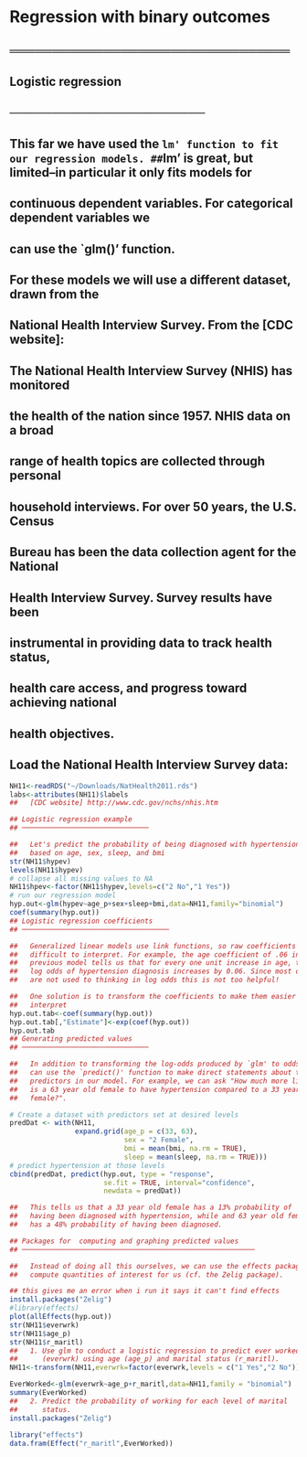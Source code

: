 # Regression with binary outcomes
## ═════════════════════════════════

## Logistic regression
## ───────────────────────

##   This far we have used the `lm' function to fit our regression models.
##   `lm' is great, but limited–in particular it only fits models for
##   continuous dependent variables. For categorical dependent variables we
##   can use the `glm()' function.

##   For these models we will use a different dataset, drawn from the
##   National Health Interview Survey. From the [CDC website]:

##         The National Health Interview Survey (NHIS) has monitored
##         the health of the nation since 1957. NHIS data on a broad
##         range of health topics are collected through personal
##         household interviews. For over 50 years, the U.S. Census
##         Bureau has been the data collection agent for the National
##         Health Interview Survey. Survey results have been
##         instrumental in providing data to track health status,
##         health care access, and progress toward achieving national
##         health objectives.

##   Load the National Health Interview Survey data:
```r
NH11<-readRDS("~/Downloads/NatHealth2011.rds")
labs<-attributes(NH11)$labels
##   [CDC website] http://www.cdc.gov/nchs/nhis.htm

## Logistic regression example
## ───────────────────────────────

##   Let's predict the probability of being diagnosed with hypertension
##   based on age, sex, sleep, and bmi
str(NH11$hypev)
levels(NH11$hypev)
# collapse all missing values to NA
NH11$hpev<-factor(NH11$hypev,levels=c("2 No","1 Yes"))
# run our regression model
hyp.out<-glm(hypev~age_p+sex+sleep+bmi,data=NH11,family="binomial")
coef(summary(hyp.out))
## Logistic regression coefficients
## ────────────────────────────────────

##   Generalized linear models use link functions, so raw coefficients are
##   difficult to interpret. For example, the age coefficient of .06 in the
##   previous model tells us that for every one unit increase in age, the
##   log odds of hypertension diagnosis increases by 0.06. Since most of us
##   are not used to thinking in log odds this is not too helpful!

##   One solution is to transform the coefficients to make them easier to
##   interpret
hyp.out.tab<-coef(summary(hyp.out))
hyp.out.tab[,"Estimate"]<-exp(coef(hyp.out))
hyp.out.tab
## Generating predicted values
## ───────────────────────────────

##   In addition to transforming the log-odds produced by `glm' to odds, we
##   can use the `predict()' function to make direct statements about the
##   predictors in our model. For example, we can ask "How much more likely
##   is a 63 year old female to have hypertension compared to a 33 year old
##   female?".

# Create a dataset with predictors set at desired levels
predDat <- with(NH11,
                expand.grid(age_p = c(33, 63),
                            sex = "2 Female",
                            bmi = mean(bmi, na.rm = TRUE),
                            sleep = mean(sleep, na.rm = TRUE)))
# predict hypertension at those levels
cbind(predDat, predict(hyp.out, type = "response",
                       se.fit = TRUE, interval="confidence",
                       newdata = predDat))

##   This tells us that a 33 year old female has a 13% probability of
##   having been diagnosed with hypertension, while and 63 year old female
##   has a 48% probability of having been diagnosed.

## Packages for  computing and graphing predicted values
## ─────────────────────────────────────────────────────────

##   Instead of doing all this ourselves, we can use the effects package to
##   compute quantities of interest for us (cf. the Zelig package).

## this gives me an error when i run it says it can't find effects
install.packages("Zelig")
#library(effects)
plot(allEffects(hyp.out))
str(NH11$everwrk)
str(NH11$age_p)
str(NH11$r_maritl)
##   1. Use glm to conduct a logistic regression to predict ever worked
##      (everwrk) using age (age_p) and marital status (r_maritl).
NH11<-transform(NH11,everwrk=factor(everwrk,levels = c("1 Yes","2 No")),r_maritl = droplevels(r_maritl))

EverWorked<-glm(everwrk~age_p+r_maritl,data=NH11,family = "binomial")
summary(EverWorked)
##   2. Predict the probability of working for each level of marital
##      status.
install.packages("Zelig")
                 
library("effects")
data.fram(Effect("r_maritl",EverWorked))

```
